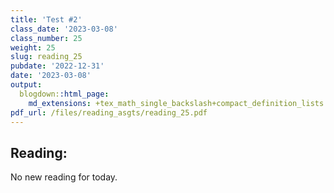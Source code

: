 ```yaml
---
title: 'Test #2'
class_date: '2023-03-08'
class_number: 25
weight: 25
slug: reading_25
pubdate: '2022-12-31'
date: '2023-03-08'
output:
  blogdown::html_page:
    md_extensions: +tex_math_single_backslash+compact_definition_lists
pdf_url: /files/reading_asgts/reading_25.pdf
---
```

## Reading:

No new reading for today.
